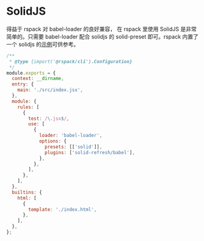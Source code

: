 # SolidJS

得益于 rspack 对 babel-loader 的良好兼容， 在 rspack 里使用 SolidJS 是非常简单的。只需要 babel-loader 配合 solidjs 的 solid-preset 即可。rspack 内置了一个 solidjs 的[示例](https://github.com/modern-js-dev/rspack/tree/main/examples/solid)可供参考。

```js title="rspack.config.js"
/**
 * @type {import('@rspack/cli').Configuration}
 */
module.exports = {
  context: __dirname,
  entry: {
    main: './src/index.jsx',
  },
  module: {
    rules: [
      {
        test: /\.jsx$/,
        use: [
          {
            loader: 'babel-loader',
            options: {
              presets: [['solid']],
              plugins: ['solid-refresh/babel'],
            },
          },
        ],
      },
    ],
  },
  builtins: {
    html: [
      {
        template: './index.html',
      },
    ],
  },
};
```

